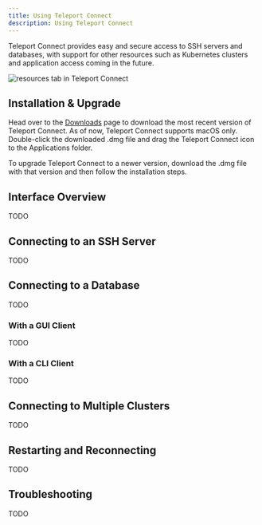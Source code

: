 ```yaml
---
title: Using Teleport Connect
description: Using Teleport Connect
---
```


Teleport Connect provides easy and secure access to SSH servers and databases, with support for
other resources such as Kubernetes clusters and application access coming in the future.

![resources tab in Teleport Connect](../../img/use-teleport/connect-cluster.png)

## Installation & Upgrade

Head over to the [Downloads](https://goteleport.com/download/) page to download the most recent
version of Teleport Connect. As of now, Teleport Connect supports macOS only. Double-click the
downloaded .dmg file and drag the Teleport Connect icon to the Applications folder.

To upgrade Teleport Connect to a newer version, download the .dmg file with that version and then
follow the installation steps.

## Interface Overview

TODO

## Connecting to an SSH Server

TODO

## Connecting to a Database

TODO

### With a GUI Client

TODO

### With a CLI Client

TODO

## Connecting to Multiple Clusters

TODO

## Restarting and Reconnecting

TODO

## Troubleshooting

TODO
